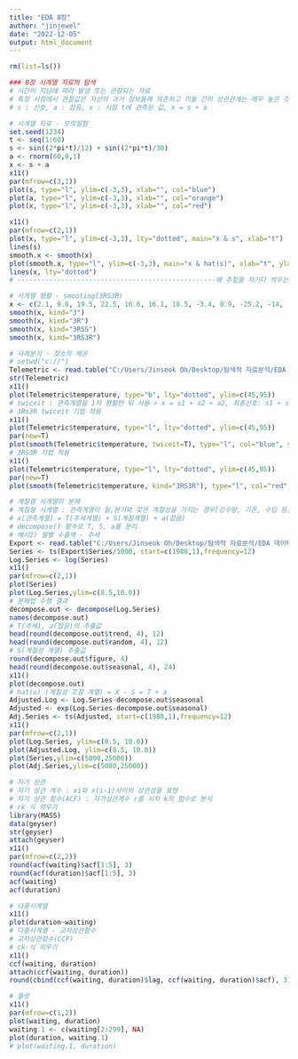 ---
title: "EDA 8장"
author: "jinjewel"
date: "2022-12-05"
output: html_document
---


```{r cars}
rm(list=ls())

### 8장 시계열 자료의 탐색
# 시간이 지남에 따라 발생 또는 관찰되는 자료
# 특정 시점에서 관찰값은 자신의 과거 정보들에 의존하고 이들 간의 상관관계는 매우 높은 것이 일반적이다.
# s : 신호, a : 잡음, x : 시점 t에 관측된 값, x = s + a

# 시계열 자료 - 모의실험
set.seed(1234)
t <- seq(1:60)
s <- sin((2*pi*t)/12) + sin((2*pi*t)/30) 
a <- rnorm(60,0,1)
x <- s + a
x11()
par(mfrow=c(3,1))
plot(s, type="l", ylim=c(-3,3), xlab="", col="blue")
plot(a, type="l", ylim=c(-3,3), xlab="", col="orange")
plot(x, type="l", ylim=c(-3,3), xlab="", col="red")

x11()
par(mfrow=c(2,1))
plot(x, type="l", ylim=c(-3,3), lty="dotted", main="x & s", xlab="t")
lines(s)
smooth.x <- smooth(x)
plot(smooth.x, type="l", ylim=c(-3,3), main="x & hat(s)", xlab="t", ylab="", col="blue")
lines(x, lty="dotted")
# --------------------------------------------------왜 추정을 저기다 씌우는지

# 시계열 평활 - smooting(3RS3R)
x <- c(2.1, 9.8, 19.5, 22.5, 16.6, 16.1, 18.5, -3.4, 8.9, -25.2, -14, -0.4)
smooth(x, kind="3")
smooth(x, kind="3R")
smooth(x, kind="3RSS")
smooth(x, kind="3RS3R")

# 사례분석 - 젖소의 체온
# setwd("c://")
Telemetric <- read.table("C:/Users/Jinseok Oh/Desktop/탐색적 자료분석/EDA 데이터 자료/Telemetric.txt",header=T)
str(Telemetric)
x11()
plot(Telemetric$temperature, type="b", lty="dotted", ylim=c(45,95))
# twiceit : 관측계열을 1차 평활한 뒤 사용 > x = s1 + s2 + a2, 최종신호: s1 + s2 , 최종잡음 : a2
# 3Rs3R twiceit 기법 적용
x11()
plot(Telemetric$temperature, type="l", lty="dotted", ylim=c(45,95))
par(new=T)
plot(smooth(Telemetric$temperature, twiceit=T), type="l", col="blue", ylim=c(45,90), ylab="")
# 3RS3R 기법 적용
x11()
plot(Telemetric$temperature, type="l", lty="dotted", ylim=c(45,95))
par(new=T)
plot(smooth(Telemetric$temperature, kind="3RS3R"), type="l", col="red", ylim=c(45,90), ylab="")

# 계절형 시계열의 분해
# 계절형 시계열 : 관측계열이 월,분기와 갗은 계절성을 가지는 경우(강수량, 기온, 수입 등)
# x(관측계열) = T(추세계열) + S(계절계열) + a(잡음)
# decompose() 함수로 T, S, a를 분리
# 예시2) 월별 수출액 - 추세
Export <- read.table("C:/Users/Jinseok Oh/Desktop/탐색적 자료분석/EDA 데이터 자료/Export_1988.txt",header=T)
Series <- ts(Export$Series/1000, start=c(1988,1),frequency=12)
Log.Series <- log(Series)
x11()
par(mfrow=c(2,1))
plot(Series)
plot(Log.Series,ylim=c(8.5,10.0))
# 분해법 수행 결과
decompose.out <- decompose(Log.Series)
names(decompose.out)
# T(추세), a(잡음)의 추출값
head(round(decompose.out$trend, 4), 12)
head(round(decompose.out$random, 4), 12)
# S(계절성 계열) 추출값
round(decompose.out$figure, 4)
head(round(decompose.out$seasonal, 4), 24)
x11()
plot(decompose.out)
# hat(x) (계절성 조절 계열) = X - S = T + a
Adjusted.Log <- Log.Series-decompose.out$seasonal
Adjusted <- exp(Log.Series-decompose.out$seasonal)
Adj.Series <- ts(Adjusted, start=c(1988,1),frequency=12)
x11()
par(mfrow=c(2,1))
plot(Log.Series, ylim=c(8.5, 10.0))
plot(Adjusted.Log, ylim=c(8.5, 10.0))
plot(Series,ylim=c(5000,25000))
plot(Adj.Series,ylim=c(5000,25000))

# 자기 상관
# 자기 상관 계수 : xi와 x(i-1)사이의 상관성을 표현
# 자기 상관 함수(ACF) : 자가상관계수 r를 시차 k의 함수로 분석
# rk 식 외우기
library(MASS)
data(geyser)
str(geyser)
attach(geyser)
x11()
par(mfrow=c(2,2))
round(acf(waiting)$acf[1:5], 3)
round(acf(duration)$acf[1:5], 3)
acf(waiting)
acf(duration)

# 다중시계열
x11()
plot(duration~waiting)
# 다중시계열 - 교차상관함수
# 교차상관함수(CCF)
# ck 식 외우기
x11()
ccf(waiting, duration)
attach(ccf(waiting, duration))
round(cbind(ccf(waiting, duration)$lag, ccf(waiting, duration)$acf), 3)[19:25,]

# 플랏
x11()
par(mfrow=c(1,2))
plot(waiting, duration)
waiting.1 <- c(waiting[2:299], NA)
plot(duration, waiting.1)
# plot(waiting.1, duration)



```
